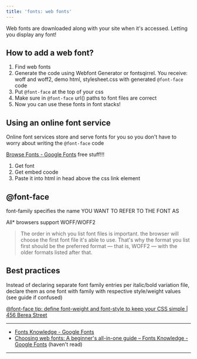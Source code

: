 ```yaml
---
title: 'fonts: web fonts'
---
```


Web fonts are downloaded along with your site when it's accessed. Letting you display any font!

## How to add a web font?

1. Find web fonts
2. Generate the code using Webfont Generator or fontsqirrel.
You receive: woff and woff2, demo html, stylesheet.css with generated `@font-face` code
3. Put `@font-face` at the top of your css
4. Make sure in `@font-face` url() paths to font files are correct
5. Now you can use these fonts in font stacks!

## Using an online font service

Online font services store and serve fonts for you 
so you don't have to worry about writing the `@font-face` code

[Browse Fonts - Google Fonts](https://fonts.google.com/) free stuff!!!

1. Get font
2. Get embed coode
3. Paste it into html in head above the css link element

## @font-face

font-family specifies the name YOU WANT TO REFER TO THE FONT AS

All\* browsers support WOFF/WOFF2

> The order in which you list font files is important.
> the browser will choose the first font file it's able to use. 
> That's why the format you list first should be the preferred format —
> that is, WOFF2 — with the older formats listed after that. 

## Best practices

Instead of declaring separate font family entries per italic/bold variation file,
declare them as one font with family with respective style/weight values
(see guide if confused)

[@font-face tip: define font-weight and font-style to keep your CSS simple | 456 Berea Street](https://www.456bereastreet.com/archive/201012/font-face_tip_define_font-weight_and_font-style_to_keep_your_css_simple/)


---

- [Fonts Knowledge - Google Fonts](https://fonts.google.com/knowledge)
- [Choosing web fonts: A beginner's all-in-one guide – Fonts Knowledge - Google Fonts](Chttps://fonts.google.com/knowledge/choosing_type/choosing_web_fonts_beginners_guide) (haven't read)

---
